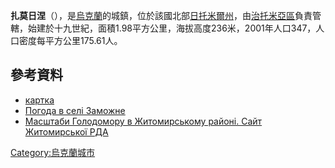 {{coord|50|15|30|N|28|17|1|E|scale:30000|display=title}}

'''扎莫日涅'''（{{lang-uk|Заможне}}），是[[烏克蘭|烏克蘭]]的城鎮，位於該國北部[[日托米爾州|日托米爾州]]，由[[治托米亞區|治托米亞區]]負責管轄，始建於十九世紀，面積1.98平方公里，海拔高度236米，2001年人口347，人口密度每平方公里175.61人。

==參考資料==
*[http://w1.c1.rada.gov.ua/pls/z7502/A005?rdat1=03.01.2013&rf7571=9316 картка]{{dead link|date=2018年3月 |bot=InternetArchiveBot |fix-attempted=yes }}
* [http://weather.in.ua/ua/zhitomirskaja/8419 Погода в селі Заможне]{{Wayback|url=http://weather.in.ua/ua/zhitomirskaja/8419 |date=20111219143851 }}
* [https://web.archive.org/web/20110915195159/http://www.zhytomyr-rda.gov.ua/Rozdil_3/Golodomor_1932_1933_rokiv/Golodomor_u_regioni/Masshtabi_Golodomoru_u_regioni__CHorni_doshki__Postrazhdali_sela_ Масштаби Голодомору в Житомирському районі. Сайт Житомирської РДА]

{{Ukraine-geo-stub}}
[[Category:烏克蘭城市|Category:烏克蘭城市]]